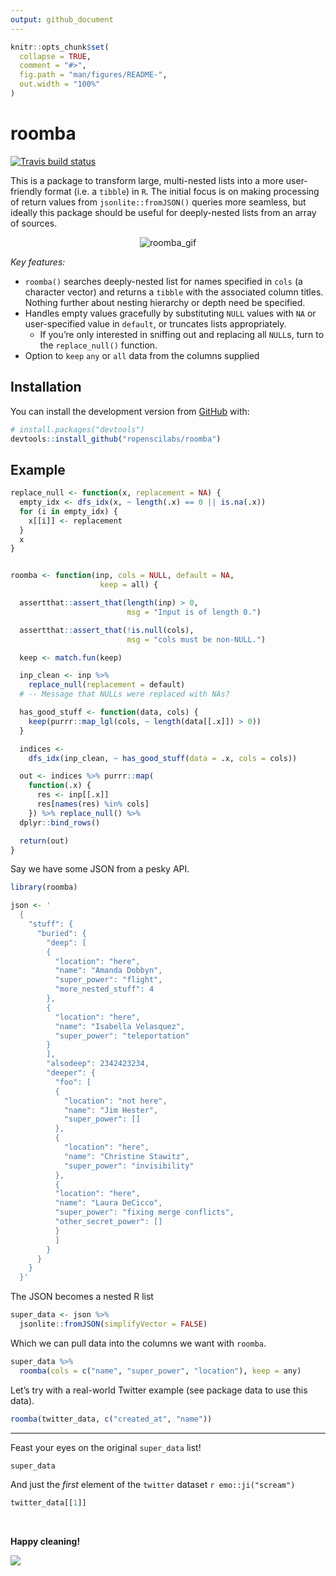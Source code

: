 ```yaml
---
output: github_document
---
```


```r
knitr::opts_chunk$set(
  collapse = TRUE,
  comment = "#>",
  fig.path = "man/figures/README-",
  out.width = "100%"
)
```

# roomba
[![Travis build status](https://travis-ci.com/ropenscilabs/roomba.svg?branch=master)](https://travis-ci.com/ropenscilabs/roomba)

This is a package to transform large, multi-nested lists into a more
user-friendly format (i.e. a `tibble`) in `R`. The initial focus is on making
processing of return values from `jsonlite::fromJSON()` queries more seamless,
but ideally this package should be useful for deeply-nested lists from an array
of sources.

<!-- ![roomba_gif](https://media.giphy.com/media/mwMowfcaEcvpm/giphy.gif) -->

<p align="center">
  <img src="https://media.giphy.com/media/mP9hvHDhy4E9i/giphy.gif" alt="roomba_gif">
</p>


*Key features:*

* `roomba()` searches deeply-nested list for names specified in
  `cols` (a character vector) and returns a `tibble` with the
  associated column titles. Nothing further about nesting hierarchy or
  depth need be specified.
* Handles empty values gracefully by substituting `NULL` values with 
 `NA` or user-specified value in `default`, or truncates lists appropriately. 
   * If you're only interested in sniffing out and replacing all `NULL`s, turn to the `replace_null()` function.
 * Option to `keep` `any` or `all` data from the columns supplied

## Installation

You can install the development version from [GitHub](https://github.com/) with:

``` r
# install.packages("devtools")
devtools::install_github("ropenscilabs/roomba")
```

## Example

```r
replace_null <- function(x, replacement = NA) {
  empty_idx <- dfs_idx(x, ~ length(.x) == 0 || is.na(.x))
  for (i in empty_idx) {
    x[[i]] <- replacement
  }
  x
}


roomba <- function(inp, cols = NULL, default = NA,
                    keep = all) {

  assertthat::assert_that(length(inp) > 0,
                          msg = "Input is of length 0.")

  assertthat::assert_that(!is.null(cols),
                          msg = "cols must be non-NULL.")

  keep <- match.fun(keep)

  inp_clean <- inp %>%
    replace_null(replacement = default)
  # -- Message that NULLs were replaced with NAs?

  has_good_stuff <- function(data, cols) {
    keep(purrr::map_lgl(cols, ~ length(data[[.x]]) > 0))
  }

  indices <-
    dfs_idx(inp_clean, ~ has_good_stuff(data = .x, cols = cols))

  out <- indices %>% purrr::map(
    function(.x) {
      res <- inp[[.x]]
      res[names(res) %in% cols]
    }) %>% replace_null() %>%
  dplyr::bind_rows()

  return(out)
}
```


Say we have some JSON from a pesky API.

```r
library(roomba)

json <- '
  {
    "stuff": {
      "buried": {
        "deep": [
        {
          "location": "here",
          "name": "Amanda Dobbyn",
          "super_power": "flight",
          "more_nested_stuff": 4
        },
        {
          "location": "here",
          "name": "Isabella Velasquez",
          "super_power": "teleportation"
        }
        ],
        "alsodeep": 2342423234,
        "deeper": {
          "foo": [
          {
            "location": "not here",
            "name": "Jim Hester",
            "super_power": []
          },
          {
            "location": "here",
            "name": "Christine Stawitz",
            "super_power": "invisibility"
          },
          {
          "location": "here",
          "name": "Laura DeCicco",
          "super_power": "fixing merge conflicts",
          "other_secret_power": []
          }
          ]
        }
      }
    }
  }'
```

The JSON becomes a nested R list

```r
super_data <- json %>% 
  jsonlite::fromJSON(simplifyVector = FALSE)
```

Which we can pull data into the columns we want with `roomba`.

```r
super_data %>%
  roomba(cols = c("name", "super_power", "location"), keep = any)
```


Let's try with a real-world Twitter example (see package data to use this data).


```r
roomba(twitter_data, c("created_at", "name"))
```


***

Feast your eyes on the original `super_data` list!

```r
super_data
```

And just the *first* element of the `twitter` dataset `r emo::ji("scream")`

```r
twitter_data[[1]]
```


<br>

**Happy cleaning!**

![](https://media.giphy.com/media/mwMowfcaEcvpm/giphy.gif)
